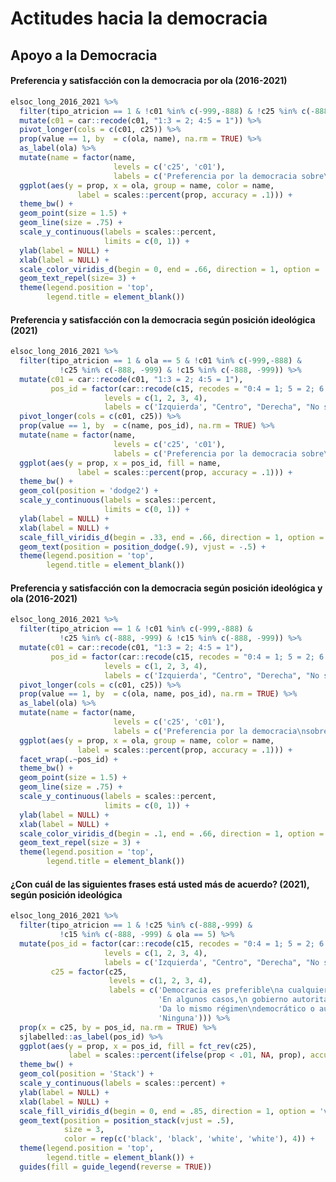 
# Actitudes hacia la democracia

## Apoyo a la Democracia

#### Preferencia y satisfacción con la democracia por ola (2016-2021)

```r

elsoc_long_2016_2021 %>%
  filter(tipo_atricion == 1 & !c01 %in% c(-999,-888) & !c25 %in% c(-888, -999)) %>%
  mutate(c01 = car::recode(c01, "1:3 = 2; 4:5 = 1")) %>% 
  pivot_longer(cols = c(c01, c25)) %>% 
  prop(value == 1, by  = c(ola, name), na.rm = TRUE) %>% 
  as_label(ola) %>% 
  mutate(name = factor(name,
                       levels = c('c25', 'c01'),
                       labels = c('Preferencia por la democracia sobre\ncualquier otra forma de gobierno', 'Satisfacción con la democracia'))) %>% 
  ggplot(aes(y = prop, x = ola, group = name, color = name,
               label = scales::percent(prop, accuracy = .1))) +
  theme_bw() + 
  geom_point(size = 1.5) +
  geom_line(size = .75) + 
  scale_y_continuous(labels = scales::percent,
                     limits = c(0, 1)) +
  ylab(label = NULL) +
  xlab(label = NULL) +
  scale_color_viridis_d(begin = 0, end = .66, direction = 1, option = 'viridis') +
  geom_text_repel(size= 3) +
  theme(legend.position = 'top',   
        legend.title = element_blank())

```

#### Preferencia y satisfacción con la democracia según posición ideológica (2021)

```r

elsoc_long_2016_2021 %>%
  filter(tipo_atricion == 1 & ola == 5 & !c01 %in% c(-999,-888) & 
           !c25 %in% c(-888, -999) & !c15 %in% c(-888, -999)) %>%
  mutate(c01 = car::recode(c01, "1:3 = 2; 4:5 = 1"),
         pos_id = factor(car::recode(c15, recodes = "0:4 = 1; 5 = 2; 6:10 = 3; 11:12 = 4"),
                     levels = c(1, 2, 3, 4),
                     labels = c('Izquierda', "Centro", "Derecha", "No se identifica"))) %>% 
  pivot_longer(cols = c(c01, c25)) %>% 
  prop(value == 1, by  = c(name, pos_id), na.rm = TRUE) %>% 
  mutate(name = factor(name,
                       levels = c('c25', 'c01'),
                       labels = c('Preferencia por la democracia sobre\ncualquier otra forma de gobierno', 'Satisfacción con la democracia'))) %>% 
  ggplot(aes(y = prop, x = pos_id, fill = name,
               label = scales::percent(prop, accuracy = .1))) +
  theme_bw() + 
  geom_col(position = 'dodge2') + 
  scale_y_continuous(labels = scales::percent,
                     limits = c(0, 1)) +
  ylab(label = NULL) +
  xlab(label = NULL) +
  scale_fill_viridis_d(begin = .33, end = .66, direction = 1, option = 'viridis') +
  geom_text(position = position_dodge(.9), vjust = -.5) + 
  theme(legend.position = 'top',   
        legend.title = element_blank())

```


#### Preferencia y satisfacción con la democracia según posición ideológica y ola (2016-2021)

```r

elsoc_long_2016_2021 %>%
  filter(tipo_atricion == 1 & !c01 %in% c(-999,-888) & 
           !c25 %in% c(-888, -999) & !c15 %in% c(-888, -999)) %>%
  mutate(c01 = car::recode(c01, "1:3 = 2; 4:5 = 1"),
         pos_id = factor(car::recode(c15, recodes = "0:4 = 1; 5 = 2; 6:10 = 3; 11:12 = 4"),
                     levels = c(1, 2, 3, 4),
                     labels = c('Izquierda', "Centro", "Derecha", "No se identifica"))) %>% 
  pivot_longer(cols = c(c01, c25)) %>% 
  prop(value == 1, by  = c(ola, name, pos_id), na.rm = TRUE) %>% 
  as_label(ola) %>% 
  mutate(name = factor(name,
                       levels = c('c25', 'c01'),
                       labels = c('Preferencia por la democracia\nsobre cualquier otra forma de gobierno', 'Satisfacción con la democracia'))) %>% 
  ggplot(aes(y = prop, x = ola, group = name, color = name,
               label = scales::percent(prop, accuracy = .1))) +
  facet_wrap(.~pos_id) +
  theme_bw() + 
  geom_point(size = 1.5) + 
  geom_line(size = .75) +
  scale_y_continuous(labels = scales::percent,
                     limits = c(0, 1)) +
  ylab(label = NULL) +
  xlab(label = NULL) +
  scale_color_viridis_d(begin = .1, end = .66, direction = 1, option = 'viridis') +
  geom_text_repel(size = 3) +
  theme(legend.position = 'top',   
        legend.title = element_blank())

```


#### ¿Con cuál de las siguientes frases está usted más de acuerdo? (2021), según posición ideológica

<!-- ### 3.3. ¿Con cuál de las siguientes frases está usted más de acuerdo? (2019), según posición ideológica -->

```r
elsoc_long_2016_2021 %>%
  filter(tipo_atricion == 1 & !c25 %in% c(-888,-999) & 
           !c15 %in% c(-888, -999) & ola == 5) %>%
  mutate(pos_id = factor(car::recode(c15, recodes = "0:4 = 1; 5 = 2; 6:10 = 3; 11:12 = 4"),
                     levels = c(1, 2, 3, 4),
                     labels = c('Izquierda', "Centro", "Derecha", "No se identifica")),
         c25 = factor(c25, 
                      levels = c(1, 2, 3, 4),
                      labels = c('Democracia es preferible\na cualquier otra forma\nde gobierno', 
                                 'En algunos casos,\n gobierno autoritario puede\n ser preferible',
                                 'Da lo mismo régimen\ndemocrático o autoritario', 
                                 'Ninguna'))) %>%
  prop(x = c25, by = pos_id, na.rm = TRUE) %>% 
  sjlabelled::as_label(pos_id) %>% 
  ggplot(aes(y = prop, x = pos_id, fill = fct_rev(c25), 
             label = scales::percent(ifelse(prop < .01, NA, prop), accuracy = .1))) + 
  theme_bw() + 
  geom_col(position = 'Stack') +
  scale_y_continuous(labels = scales::percent) +
  ylab(label = NULL) +
  xlab(label = NULL) +
  scale_fill_viridis_d(begin = 0, end = .85, direction = 1, option = 'viridis') +
  geom_text(position = position_stack(vjust = .5),
            size = 3,
            color = rep(c('black', 'black', 'white', 'white'), 4)) + 
  theme(legend.position = 'top',
        legend.title = element_blank()) + 
  guides(fill = guide_legend(reverse = TRUE))

```






